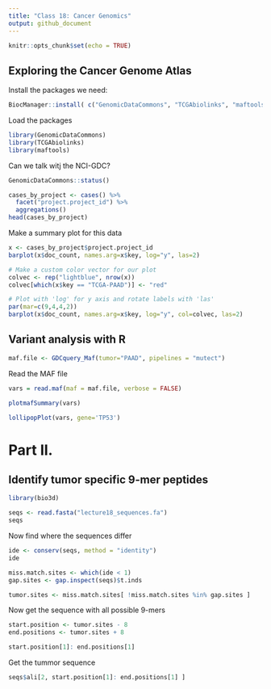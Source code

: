```yaml
---
title: "Class 18: Cancer Genomics"
output: github_document
---
```


```r
knitr::opts_chunk$set(echo = TRUE)
```

## Exploring the Cancer Genome Atlas

Install the packages we need:

```r
BiocManager::install( c("GenomicDataCommons", "TCGAbiolinks", "maftools") )
```

Load the packages

```r
library(GenomicDataCommons)
library(TCGAbiolinks)
library(maftools)
```

Can we talk witj the NCI-GDC?

```r
GenomicDataCommons::status()
```

```r
cases_by_project <- cases() %>%
  facet("project.project_id") %>%
  aggregations()
head(cases_by_project)
```

Make a summary plot for this data

```r
x <- cases_by_project$project.project_id
barplot(x$doc_count, names.arg=x$key, log="y", las=2)

```






```r
# Make a custom color vector for our plot
colvec <- rep("lightblue", nrow(x))
colvec[which(x$key == "TCGA-PAAD")] <- "red"

# Plot with 'log' for y axis and rotate labels with 'las'
par(mar=c(9,4,4,2))  
barplot(x$doc_count, names.arg=x$key, log="y", col=colvec, las=2)
```



## Variant analysis with R

```r
maf.file <- GDCquery_Maf(tumor="PAAD", pipelines = "mutect")
```

Read the MAF file

```r
vars = read.maf(maf = maf.file, verbose = FALSE)
```


```r
plotmafSummary(vars)
```

```r
lollipopPlot(vars, gene='TP53')
```

# Part II. 

## Identify tumor specific 9-mer peptides 

```r
library(bio3d)
```


```r
seqs <- read.fasta("lecture18_sequences.fa")
seqs
```

Now find where the sequences differ
```r
ide <- conserv(seqs, method = "identity")
ide
```

```r
miss.match.sites <- which(ide < 1)
gap.sites <- gap.inspect(seqs)$t.inds

```

```r
tumor.sites <- miss.match.sites[ !miss.match.sites %in% gap.sites ]
```

Now get the sequence with all possible 9-mers

```r
start.position <- tumor.sites - 8
end.positions <- tumor.sites + 8

```


```r
start.position[1]: end.positions[1]
```

Get the tummor sequence 

```r
seqs$ali[2, start.position[1]: end.positions[1] ]
```












